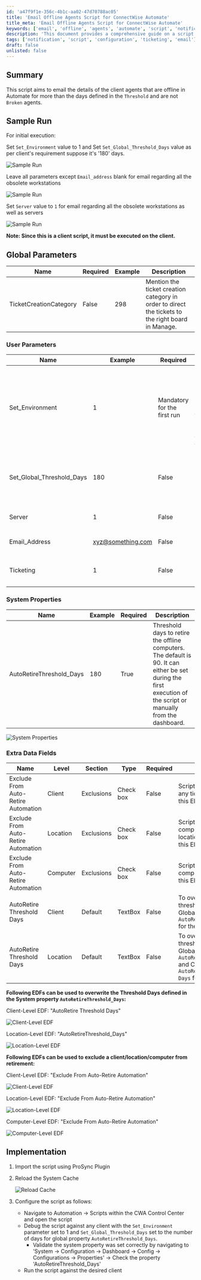 ```yaml
---
id: 'a47f9f1e-356c-4b1c-aa02-47d70788ac05'
title: 'Email Offline Agents Script for ConnectWise Automate'
title_meta: 'Email Offline Agents Script for ConnectWise Automate'
keywords: ['email', 'offline', 'agents', 'automate', 'script', 'notification']
description: 'This document provides a comprehensive guide on a script that emails details of client agents that have been offline for a specified number of days in ConnectWise Automate. The script includes parameters for setting the threshold and options for ticket creation.'
tags: ['notification', 'script', 'configuration', 'ticketing', 'email']
draft: false
unlisted: false
---
```

## Summary

This script aims to email the details of the client agents that are offline in Automate for more than the days defined in the `Threshold` and are not `Broken` agents.

## Sample Run

For initial execution:

Set `Set_Environment` value to 1 and Set `Set_Global_Threshold_Days` value as per client's requirement suppose it's '180' days.

![Sample Run](../../../static/img/Offline-Agents---Auto-Retire---Pre-Audit-No-Action,Email/image_1.png)

Leave all parameters except `Email_address` blank for email regarding all the obsolete workstations

![Sample Run](../../../static/img/Offline-Agents---Auto-Retire---Pre-Audit-No-Action,Email/image_2.png)

Set `Server` value to `1` for email regarding all the obsolete workstations as well as servers

![Sample Run](../../../static/img/Offline-Agents---Auto-Retire---Pre-Audit-No-Action,Email/image_3.png)

**Note: Since this is a client script, it must be executed on the client.**

## Global Parameters

| Name                      | Required | Example | Description                                                                                      |
|---------------------------|----------|---------|--------------------------------------------------------------------------------------------------|
| TicketCreationCategory     | False    | 298     | Mention the ticket creation category in order to direct the tickets to the right board in Manage. |

### User Parameters

| Name                       | Example | Required                   | Description                                                                                                                                                                                                                   |
|----------------------------|---------|----------------------------|-------------------------------------------------------------------------------------------------------------------------------------------------------------------------------------------------------------------------------|
| Set_Environment            | 1       | Mandatory for the first run | For the script's initial execution, this parameter must be used. The dependent EDFs and the system property are essential for the script to function properly. These required EDFs and System Property are created when the script is executed with this parameter set to 1. |
| Set_Global_Threshold_Days  | 180     | False                      | The global property 'AutoRetireThreshold_Days' is set when the value in 'Set_Global_Threshold_Days' is set. If left empty, the global property will be set to '90'.                                                                 |
| Server                     | 1       | False                      | Set its value to `1` if client wants to retire Servers along with workstations.                                                                                                                                              |
| Email_Address              | xyz@something.com | False                      | Email address where partner wants to receive the details of obsolete agents.                                                                                                                                                 |
| Ticketing                  | 1       | False                      | Input its value as '1' if you would like to receive a ticket with a list of obsolete machines.                                                                                                                                  |

### System Properties

| Name                        | Example | Required | Description                                                                                                                                                                                                                      |
|-----------------------------|---------|----------|----------------------------------------------------------------------------------------------------------------------------------------------------------------------------------------------------------------------------------|
| AutoRetireThreshold_Days    | 180     | True     | Threshold days to retire the offline computers. The default is 90. It can either be set during the first execution of the script or manually from the dashboard.                                                                 |

![System Properties](../../../static/img/Offline-Agents---Auto-Retire---Pre-Audit-No-Action,Email/image_4.png)

### Extra Data Fields

| Name                                               | Level   | Section     | Type      | Required | Description                                                                                                                                                               |
|----------------------------------------------------|---------|-------------|-----------|----------|---------------------------------------------------------------------------------------------------------------------------------------------------------------------------|
| Exclude From Auto-Retire Automation                | Client  | Exclusions  | Check box | False    | Script will not generate any tickets for the client if this EDF is checked.                                                                                             |
| Exclude From Auto-Retire Automation                | Location| Exclusions  | Check box | False    | Script will not include any computer from the location in the ticket if this EDF is checked.                                                                             |
| Exclude From Auto-Retire Automation                | Computer| Exclusions  | Check box | False    | Script will not include the computer in the ticket if this EDF is checked.                                                                                              |
| AutoRetire Threshold Days                           | Client  | Default     | TextBox   | False    | To overwrite the threshold set in the Global Property `AutoRetireThreshold_Days` for the client.                                                                         |
| AutoRetire Threshold Days                           | Location| Default     | TextBox   | False    | To overwrite the threshold set in the Global Property `AutoRetireThreshold_Days` and Client-Level EDF `AutoRetire Threshold Days` for the location.                     |

**Following EDFs can be used to overwrite the Threshold Days defined in the System property `AutoRetireThreshold_Days`:**

Client-Level EDF: "AutoRetire Threshold Days"

![Client-Level EDF](../../../static/img/Offline-Agents---Auto-Retire---Pre-Audit-No-Action,Email/image_5.png)

Location-Level EDF: "AutoRetireThreshold_Days"

![Location-Level EDF](../../../static/img/Offline-Agents---Auto-Retire---Pre-Audit-No-Action,Email/image_6.png)

**Following EDFs can be used to exclude a client/location/computer from retirement:**

Client-Level EDF: "Exclude From Auto-Retire Automation"

![Client-Level EDF](../../../static/img/Offline-Agents---Auto-Retire---Pre-Audit-No-Action,Email/image_7.png)

Location-Level EDF: "Exclude From Auto-Retire Automation"

![Location-Level EDF](../../../static/img/Offline-Agents---Auto-Retire---Pre-Audit-No-Action,Email/image_8.png)

Computer-Level EDF: "Exclude From Auto-Retire Automation"

![Computer-Level EDF](../../../static/img/Offline-Agents---Auto-Retire---Pre-Audit-No-Action,Email/image_9.png)

## Implementation

1. Import the script using ProSync Plugin

2. Reload the System Cache

   ![Reload Cache](../../../static/img/Offline-Agents---Auto-Retire---Pre-Audit-No-Action,Email/image_10.png)

3. Configure the script as follows:

   - Navigate to Automation → Scripts within the CWA Control Center and open the script
   - Debug the script against any client with the `Set_Environment` parameter set to 1 and `Set_Global_Threshold_Days` set to the number of days for global property `AutoRetireThreshold_Days`.
     - Validate the system property was set correctly by navigating to 'System → Configuration → Dashboard → Config → Configurations → Properties' → Check the property 'AutoRetireThreshold_Days'
   - Run the script against the desired client












